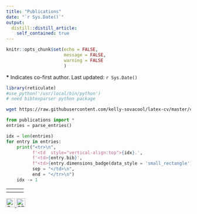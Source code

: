 ```yaml
---
title: "Publications"
date: "`r Sys.Date()`"
output:
  distill::distill_article:
    self_contained: true
---
```

<style>
d-article a {
  border-bottom: none;
  text-decoration: none;
  color: #2f65a7;
} /* remove hyperlink underlines until hover */
d-article a:hover { border-bottom:1px dotted; }
</style>

<!-- for dimensions badges -->
<script async src="https://badge.dimensions.ai/badge.js" charset="utf-8"></script>

<!-- for altmetrics badges -->
<script type='text/javascript' src='https://d1bxh8uas1mnw7.cloudfront.net/assets/embed.js'></script> 

```r
knitr::opts_chunk$set(echo = FALSE,
                      message = FALSE,
                      warning = FALSE
                      )
```

**\*** Indicates co-first author. Last updated: `r Sys.Date()`

```r
library(reticulate)
#use_python('/usr/local/bin/python')
# need bibtexparser python package
```

```bash
wget https://raw.githubusercontent.com/kelly-sovacool/latex-cv/master/cv_KLS.bib -O cv_KLS.bib
```

```python
from publications import *
entries = parse_entries()
```

<table style="width:100%">
  <tr>
    <th> </th>
    <th> </th>
    <th> </th>
  </tr>
```python
idx = len(entries)
for entry in entries:
    print("<tr>\n",
          f'<td  style="vertical-align:top">{idx}.',
          f'<td>{entry.bib}',
          f"<td>{entry.dimensions_badge(data_style = 'small_rectangle')} \n\n {entry.altmetric(badge_type = 'medium_badge')}",
          sep = "</td>\n",
          end = "</tr>\n")
    idx -= 1

```
</table>

<a href="https://scholar.google.com/citations?user=TlglgLgAAAAJ">
<img alt="Google Scholar logo" src="https://upload.wikimedia.org/wikipedia/commons/thumb/c/c7/Google_Scholar_logo.svg/1280px-Google_Scholar_logo.svg.png?20200110094142" width="24" height="24" />
</a>
<a href="https://orcid.org/0000-0003-3283-829X">
<img alt="ORCID logo" src="https://info.orcid.org/wp-content/uploads/2019/11/orcid_32x32.png" width="24" height="24" />
</a>
